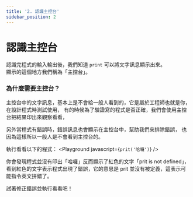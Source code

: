 ```yaml
---
title: '2. 認識主控台'
sidebar_position: 2
---
```


# 認識主控台
認識完程式的輸入輸出後，我們知道 `print` 可以將文字訊息顯示出來。<br/>
顯示的這個地方我們稱為「主控台」。

### 為什麼需要主控台？
主控台中的文字訊息，基本上是不會給一般人看到的，它是屬於工程師也就是你，在設計程式時測試使用，
有的時候為了驗證寫的程式是否正確，我們會使用主控台把結果印出來觀察看看，

另外當程式有錯誤時，錯誤訊息也會顯示在主控台中，幫助我們來排除錯誤，
也因為這樣所以一般人是不會看到主控台的。

執行看看以下的程式：
<Playground javascript={`prit('哈囉')`} />

你會發現程式並沒有印出「哈囉」反而顯示了紅色的文字「prit is not defined」，
看到紅色的文字表示程式出現了錯誤，它的意思是 prit 並沒有被定義，這表示可能指令英文拼錯了。

試著修正錯誤並執行看看吧！
